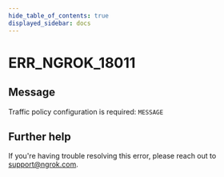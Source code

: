 ```yaml
---
hide_table_of_contents: true
displayed_sidebar: docs
---
```



# ERR_NGROK_18011

## Message

Traffic policy configuration is required: `MESSAGE`

<ErrorDetails error="err_ngrok_18011" />

## Further help

If you're having trouble resolving this error, please reach out to [support@ngrok.com](mailto:support@ngrok.com?subject=Help%20with%20ERR_NGROK_18011).
